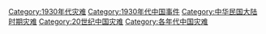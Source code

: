 [[Category:1930年代灾难|Category:1930年代灾难]]
[[Category:1930年代中国事件|Category:1930年代中国事件]]
[[Category:中华民国大陆时期灾难|Category:中华民国大陆时期灾难]]
[[Category:20世纪中国灾难|Category:20世纪中国灾难]]
[[Category:各年代中国灾难|Category:各年代中国灾难]]